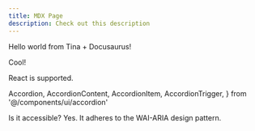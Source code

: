 ```yaml
---
title: MDX Page
description: Check out this description
---
```


Hello world from Tina + Docusaurus!

<Admonition type="tip" title="Check it out">
  Cool!
</Admonition>

<span>React is supported.</span>

  Accordion,
  AccordionContent,
  AccordionItem,
  AccordionTrigger,
} from '@/components/ui/accordion'

<Accordion type="single" collapsible>
  <AccordionItem value="item-1">
    <AccordionTrigger>Is it accessible?</AccordionTrigger>
    <AccordionContent>Yes. It adheres to the WAI-ARIA design pattern.</AccordionContent>
  </AccordionItem>
</Accordion>
